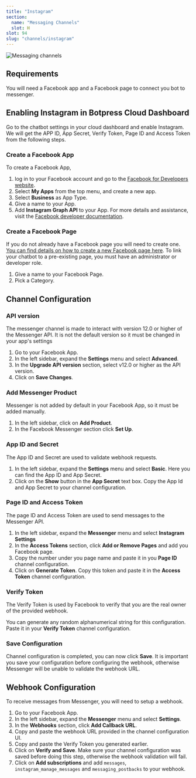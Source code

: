```yaml
---
title: "Instagram"
section:
  name: "Messaging Channels"
  slot: H
slot: 94
slug: "channels/instagram"
---
```


![Messaging channels](/docs/content/instagram-banner.png)

## Requirements

You will need a Facebook app and a Facebook page to connect you bot to messenger.

## Enabling Instagram in Botpress Cloud Dashboard

Go to the chatbot settings in your cloud dashboard and enable Instagram. We will get the APP ID, App Secret, Verify Token, Page ID and Access Token from the following steps.

### Create a Facebook App

To create a Facebook App,

1. log in to your Facebook account and go to the [Facebook for Developers website](https://developers.facebook.com/).
2. Select **My Apps** from the top menu, and create a new app.
3. Select **Business** as App Type.
4. Give a name to your App.
5. Add **Instagram Graph API** to your App.
   For more details and assistance, visit the [Facebook developer documentation](https://developers.facebook.com/docs/development).

### Create a Facebook Page

If you do not already have a Facebook page you will need to create one. [You can find details on how to create a new Facebook page here](https://www.facebook.com/pages/creation/). To link your chatbot to a pre-existing page, you must have an administrator or developer role.

1. Give a name to your Facebook Page.
2. Pick a Category.

## Channel Configuration

### API version

The messenger channel is made to interact with version 12.0 or higher of the Messenger API. It is not the default version so it must be changed in your app's settings

1. Go to your Facebook App.
1. In the left sidebar, expand the **Settings** menu and select **Advanced**.
1. In the **Upgrade API version** section, select v12.0 or higher as the API version.
1. Click on **Save Changes**.

### Add Messenger Product

Messenger is not added by default in your Facebook App, so it must be added manually.

1. In the left sidebar, click on **Add Product**.
1. In the Facebook Messenger section click **Set Up**.

### App ID and Secret

The App ID and Secret are used to validate webhook requests.

1. In the left sidebar, expand the **Settings** menu and select **Basic**. Here you can find the App ID and App Secret.
1. Click on the **Show** button in the **App Secret** text box. Copy the App Id and App Secret to your channel configuration.

### Page ID and Access Token

The page ID and Access Token are used to send messages to the Messenger API.

1. In the left sidebar, expand the **Messenger** menu and select **Instagram Settings**
1. In the **Access Tokens** section, click **Add or Remove Pages** and add you Facebook page.
1. Copy the number under you page name and paste it in you **Page ID** channel configuration.
1. Click on **Generate Token**. Copy this token and paste it in the **Access Token** channel configuration.

### Verify Token

The Verify Token is used by Facebook to verify that you are the real owner of the provided webhook.

You can generate any random alphanumerical string for this configuration. Paste it in your **Verify Token** channel configuration.

### Save Configuration

Channel configuration is completed, you can now click **Save**. It is important you save your configuration before configuring the webhook, otherwise Messenger will be unable to validate the webhook URL.

## Webhook Configuration

To receive messages from Messenger, you will need to setup a webhook.

1. Go to your Facebook App.
1. In the left sidebar, expand the **Messenger** menu and select **Settings**.
1. In the **Webhooks** section, click **Add Callback URL**.
1. Copy and paste the webhook URL provided in the channel configuration UI.
1. Copy and paste the Verify Token you generated earlier.
1. Click on **Verify and Save**. Make sure your channel configuration was saved before doing this step, otherwise the webhook validation will fail.
1. Click on **Add subscriptions** and add `messages`, `instagram_manage_messages` and `messaging_postbacks` to your webhook.

